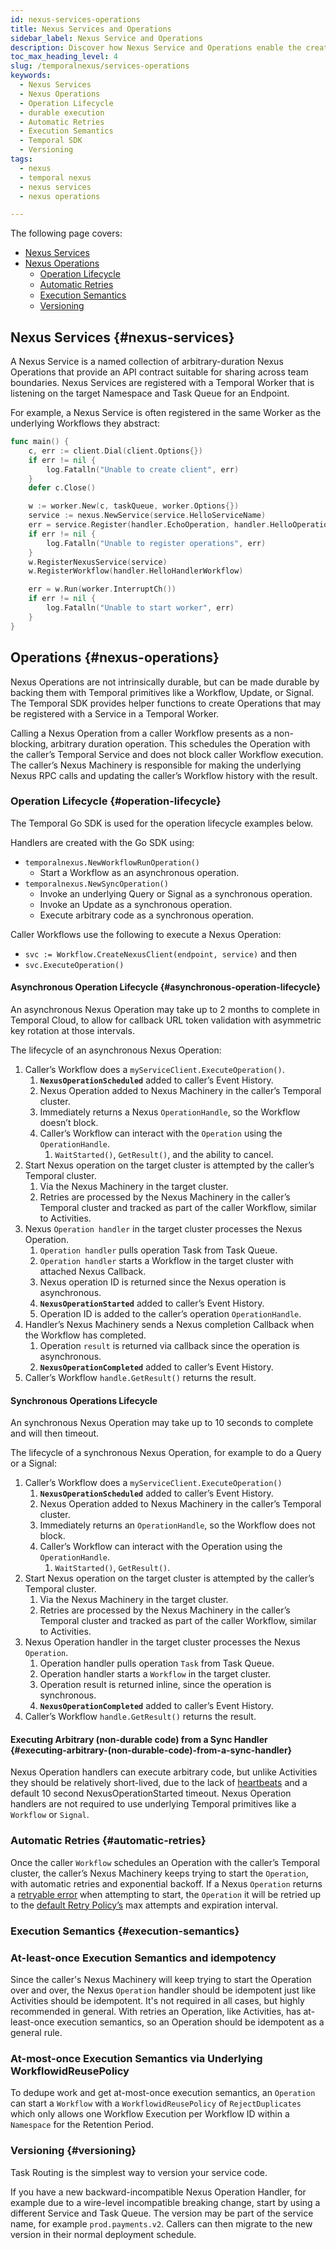 ```yaml
---
id: nexus-services-operations
title: Nexus Services and Operations
sidebar_label: Nexus Service and Operations
description: Discover how Nexus Service and Operations enable the creation of well-defined API contracts for sharing capabilities across team and Namespace boundaries, leveraging Temporal's durable and scalable infrastructure.
toc_max_heading_level: 4
slug: /temporalnexus/services-operations
keywords:
  - Nexus Services
  - Nexus Operations
  - Operation Lifecycle
  - durable execution
  - Automatic Retries
  - Execution Semantics
  - Temporal SDK
  - Versioning
tags:
  - nexus 
  - temporal nexus 
  - nexus services
  - nexus operations

---
```


The following page covers: 
- [Nexus Services](#nexus-services)
- [Nexus Operations](#nexus-services) 
   - [Operation Lifecycle](#operation-lifecycle)
   - [Automatic Retries](#automatic-retries)
   - [Execution Semantics](#execution-semantics)
   - [Versioning](#versioning)

## Nexus Services {#nexus-services}

A Nexus Service is a named collection of arbitrary-duration Nexus Operations that provide an API contract suitable for sharing across team boundaries. 
Nexus Services are registered with a Temporal Worker that is listening on the target Namespace and Task Queue for an Endpoint.

For example, a Nexus Service is often registered in the same Worker as the underlying Workflows they abstract:

```go
func main() {
	c, err := client.Dial(client.Options{})
	if err != nil {
		log.Fatalln("Unable to create client", err)
	}
	defer c.Close()

	w := worker.New(c, taskQueue, worker.Options{})
	service := nexus.NewService(service.HelloServiceName)
	err = service.Register(handler.EchoOperation, handler.HelloOperation)
	if err != nil {
		log.Fatalln("Unable to register operations", err)
	}
	w.RegisterNexusService(service)
	w.RegisterWorkflow(handler.HelloHandlerWorkflow)

	err = w.Run(worker.InterruptCh())
	if err != nil {
		log.Fatalln("Unable to start worker", err)
	}
}
```

## Operations {#nexus-operations}

Nexus Operations are not intrinsically durable, but can be made durable by backing them with Temporal primitives like a Workflow, Update, or Signal. 
The Temporal SDK provides helper functions to create Operations that may be registered with a Service in a Temporal Worker.

Calling a Nexus Operation from a caller Workflow presents as a non-blocking, arbitrary duration operation. This schedules the Operation with the caller’s Temporal Service and does not block caller Workflow execution. 
The caller’s Nexus Machinery is responsible for making the underlying Nexus RPC calls and updating the caller’s Workflow history with the result.

### Operation Lifecycle {#operation-lifecycle}

The Temporal Go SDK is used for the operation lifecycle examples below.

Handlers are created with the Go SDK using:

- `temporalnexus.NewWorkflowRunOperation()`
  - Start a Workflow as an asynchronous operation.
- `temporalnexus.NewSyncOperation()`
  - Invoke an underlying Query or Signal as a synchronous operation.
  - Invoke an Update as a synchronous operation.
  - Execute arbitrary code as a synchronous operation.

Caller Workflows use the following to execute a Nexus Operation:

- `svc := Workflow.CreateNexusClient(endpoint, service)` and then
- `svc.ExecuteOperation()`

#### Asynchronous Operation Lifecycle {#asynchronous-operation-lifecycle}

An asynchronous Nexus Operation may take up to 2 months to complete in Temporal Cloud, to allow for callback URL token validation with asymmetric key rotation at those intervals.

The lifecycle of an asynchronous Nexus Operation:

1. Caller’s Workflow does a `myServiceClient.ExecuteOperation()`.
   1. **`NexusOperationScheduled`** added to caller’s Event History.
   2. Nexus Operation added to Nexus Machinery in the caller’s Temporal cluster.
   3. Immediately returns a Nexus `OperationHandle`, so the Workflow doesn’t block.
   4. Caller’s Workflow can interact with the `Operation` using the `OperationHandle`.
      1. `WaitStarted()`, `GetResult()`, and the ability to cancel.
2. Start Nexus operation on the target cluster is attempted by the caller’s Temporal cluster.
   1. Via the Nexus Machinery in the target cluster.
   2. Retries are processed by the Nexus Machinery in the caller’s Temporal cluster and tracked as part of the caller Workflow, similar to Activities.
3. Nexus `Operation handler` in the target cluster processes the Nexus Operation.
   1. `Operation handler` pulls operation Task from Task Queue.
   2. `Operation handler` starts a Workflow in the target cluster with attached Nexus Callback.
   3. Nexus operation ID is returned since the Nexus operation is asynchronous.
   4. **`NexusOperationStarted`** added to caller’s Event History.
   5. Operation ID is added to the caller’s operation `OperationHandle`.
4. Handler’s Nexus Machinery sends a Nexus completion Callback when the Workflow has completed.
   1. Operation `result` is returned via callback since the operation is asynchronous.
   2. **`NexusOperationCompleted`** added to caller’s Event History.
5. Caller’s Workflow `handle.GetResult()` returns the result.

#### Synchronous Operations Lifecycle

An synchronous Nexus Operation may take up to 10 seconds to complete and will then timeout.

The lifecycle of a synchronous Nexus Operation, for example to do a Query or a Signal:

1. Caller’s Workflow does a `myServiceClient.ExecuteOperation()`
   1. **`NexusOperationScheduled`** added to caller’s Event History.
   2. Nexus Operation added to Nexus Machinery in the caller’s Temporal cluster.
   3. Immediately returns an `OperationHandle`, so the Workflow does not block.
   4. Caller’s Workflow can interact with the Operation using the `OperationHandle`.
      1. `WaitStarted()`, `GetResult()`.
2. Start Nexus operation on the target cluster is attempted by the caller’s Temporal cluster.
   1. Via the Nexus Machinery in the target cluster.
   2. Retries are processed by the Nexus Machinery in the caller’s Temporal cluster and tracked as part of the caller Workflow, similar to Activities.
3. Nexus Operation handler in the target cluster processes the Nexus `Operation`.
   1. Operation handler pulls operation `Task` from Task Queue.
   2. Operation handler starts a `Workflow` in the target cluster.
   3. Operation result is returned inline, since the operation is synchronous.
   4. **`NexusOperationCompleted`** added to caller’s Event History.
4. Caller’s Workflow `handle.GetResult()` returns the result.

#### Executing Arbitrary (non-durable code) from a Sync Handler {#executing-arbitrary-(non-durable-code)-from-a-sync-handler}

Nexus Operation handlers can execute arbitrary code, but unlike Activities they should be relatively short-lived, due to the lack of [heartbeats](https://community.temporal.io/t/best-practices-for-long-running-Activities/934) and a default 10 second NexusOperationStarted timeout. 
Nexus Operation handlers are not required to use underlying Temporal primitives like a `Workflow` or `Signal`.

### Automatic Retries {#automatic-retries}

Once the caller `Workflow` schedules an Operation with the caller’s Temporal cluster, the caller’s Nexus Machinery keeps trying to start the `Operation`, with automatic retries and exponential backoff. 
If a Nexus `Operation` returns a [retryable error](https://github.com/temporalio/temporal/blob/13d6cd8cf7a4ba0c4660cf98f672bbd645dca3e7/components/nexusoperations/executors.go#L659) when attempting to start, the `Operation` it will be retried up to the [default Retry Policy’s](https://github.com/temporalio/temporal/blob/de7c8879e103be666a7b067cc1b247f0ac63c25c/components/nexusoperations/config.go#L111) max attempts and expiration interval.

### Execution Semantics {#execution-semantics}

### At-least-once Execution Semantics and idempotency

Since the caller's Nexus Machinery will keep trying to start the Operation over and over, the Nexus `Operation` handler should be idempotent just like Activities should be idempotent. 
It's not required in all cases, but highly recommended in general. 
With retries an Operation, like Activities, has at-least-once execution semantics, so an Operation should be idempotent as a general rule.

### At-most-once Execution Semantics via Underlying WorkflowidReusePolicy

To dedupe work and get at-most-once execution semantics, an `Operation` can start a `Workflow` with a `WorkflowidReusePolicy` of `RejectDuplicates` which only allows one Workflow Execution per Workflow ID within a `Namespace` for the Retention Period.

### Versioning {#versioning}

Task Routing is the simplest way to version your service code.

If you have a new backward-incompatible Nexus Operation Handler, for example due to a wire-level incompatible breaking change, start by using a different Service and Task Queue. 
The version may be part of the service name, for example `prod.payments.v2`. 
Callers can then migrate to the new version in their normal deployment schedule.